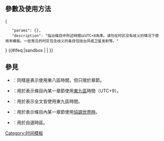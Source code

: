 <includeonly><!-- 在這裡加入模板的保護標識 --></includeonly><noinclude>{{Documentation subpage}}</noinclude>
<!-- 在本行下編輯模板說明 -->
== 參數及使用方法 ==
<templatedata>
{
	"params": {},
	"description": "指出條目中所述時間以UTC+8為準。请勿在时区没有歧义的情况下使用本模板。一些常见的时区包含歧义的条目包括台风或卫星发射等。"
}
</templatedata>
<includeonly>{{#ifeq:{{SUBPAGENAME}}|sandbox | |
<!-- 本行下加入模板的分類，跨維基連結加入Wikidata（參見[[Wikipedia:Wikidata]]） -->
[[Category:时间模板]]
}}</includeonly>
==參見==
*{{tl|NoteUTC+8}}：同樣是表示使用東八區時間，但只限於章節。
*{{tl|NoteUTC+9}}：用於表示條目內某一章節使用[[東九區]]時間（UTC+9）。
*{{tl|UTC+9}}：用於表示全文皆使用東九區時間。
*{{tl|NoteUTC}}：用於表示條目內某一章節使用[[協調世界時]]。
*{{tl|UTC time}}：用於自選時區。